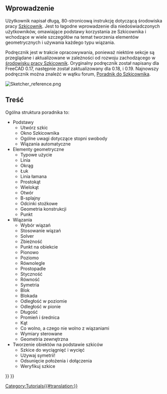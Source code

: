 <languages/>

<span id="Introduction"></span>
==Wprowadzenie==

Użytkownik {{Emphasis|chrisb}} napisał długą, 80-stronicową instrukcję dotyczącą środowiska pracy [[Sketcher_Workbench/pl|Szkicownik]]. Jest to łagodne wprowadzenie dla niedoświadczonych użytkowników, omawiające podstawy korzystania ze Szkicownika i wchodzące w wiele szczegółów na temat tworzenia elementów geometrycznych i używania każdego typu wiązania.

Podręcznik jest w trakcie opracowywania, ponieważ niektóre sekcje są przeglądane i aktualizowane w zależności od rozwoju zachodzącego w [[Sketcher_Workbench/pl|środowisku pracy Szkicownik]]. Oryginalny podręcznik został napisany dla FreeCAD 0.17, następnie został zaktualizowany dla 0.18, i 0.19. Najnowszy podręcznik można znaleźć w wątku forum, [https://forum.freecadweb.org/viewtopic.php?f=36&t=30104 Poradnik do Szkicownika].

[[File:Sketcher_reference.png]]
{{Caption|Przykładowy szkic w Poradniku do szkicownika}}

<span id="Contents"></span>
==Treść==

Ogólna struktura poradnika to:
* Podstawy
** Utwórz szkic
** Okno Szkicownika
** Ogólne uwagi dotyczące stopni swobody
** Wiązania automatyczne
* Elementy geometryczne
** Typowe użycie
** Linia
** Okrąg
** Łuk
** Linia łamana
** Prostokąt
** Wielokąt
** Otwór
** B-splajny
** Odcinki stożkowe
** Geometria konstrukcji
** Punkt
* Wiązania
** Wybór wiązań
** Stosowanie wiązań
** Solver
** Zbieżność
** Punkt na obiekcie
** Pionowo
** Poziomo
** Równolegle
** Prostopadle
** Styczność
** Równość
** Symetria
** Blok
** Blokada
** Odległość w poziomie
** Odległość w pionie
** Długość
** Promień i średnica
** Kąt
** Co wolno, a czego nie wolno z wiązaniami
** Wymiary sterowane
** Geometria zewnętrzna
* Tworzenie obiektów na podstawie szkiców
** Szkice do wyciągnięć i wycięć
** Używaj symetrii!
** Odsunięcie położenia i dołączenia
** Weryfikuj szkice


[[Category:Tutorials{{#translation:}}]]
{{Sketcher Tools navi{{#translation:}}}}
{{Userdocnavi{{#translation:}}}}